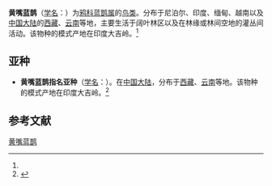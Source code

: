 {{Speciesbox
| name = 黄嘴蓝鹊
| status = LC
| status_system = iucn3.1
| image = Yellow-billed Blue Magpie Dugalbitta Chopta Uttarakhand India 13.06.2013.jpg
| image_width = 250px
| genus = Urocissa
| species = flavirostris
| authority = (Blyth, 1846)<ref name='id2943'>{{cite web| url =http://www.bioinfo.cn/db05/BjdwSpecies.php?action=view&id=2943| title =黄嘴蓝鹊| work =《中国动物物种编目数据库》| publisher =中国科学院微生物研究所| author =中国科学院动物研究所| accessdate =2009-04-04| deadurl =yes| archiveurl =https://web.archive.org/web/20160305062603/http://www.bioinfo.cn/db05/BjdwSpecies.php?action=view&id=2943| archivedate =2016-03-05}}</ref>
}}

'''黄嘴蓝鹊'''（[[学名|学名]]：{{lang|la|''Urocissa flavirostris''}}）为[[鸦科|鸦科]][[蓝鹊属|蓝鹊属]]的[[鸟类|鸟类]]。分布于尼泊尔、印度、缅甸、越南以及[[中国大陆|中国大陆]]的[[西藏|西藏]]、[[云南|云南]]等地，主要生活于阔叶林区以及在林缘或林间空地的灌丛间活动。该物种的模式产地在印度大吉岭。<ref name='id2943'/>

== 亚种 ==
* '''黄嘴蓝鹊指名亚种'''（[[学名|学名]]：{{lang|la|''Urocissa flavirostris flavirostris''}}）。在[[中国大陆|中国大陆]]，分布于[[西藏|西藏]]、[[云南|云南]]等地。该物种的模式产地在印度大吉岭。<ref name='id2944'>{{cite web| url =http://www.bioinfo.cn/db05/BjdwSpecies.php?action=view&id=2944| title =黄嘴蓝鹊指名亚种| work =《中国动物物种编目数据库》| publisher =中国科学院微生物研究所| author =中国科学院动物研究所| accessdate =2009-04-04| deadurl =yes| archiveurl =https://web.archive.org/web/20160305051511/http://www.bioinfo.cn/db05/BjdwSpecies.php?action=view&id=2944| archivedate =2016-03-05}}</ref>

== 参考文献 ==
{{reflist}}
{{Taxonbar|from=Q671657}}

[[Category:蓝鹊属|黄嘴蓝鹊]]


{{雀形目小作品}}